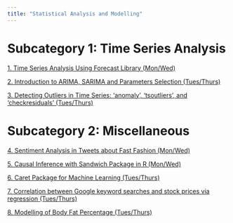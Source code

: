 ```yaml
---
title: "Statistical Analysis and Modelling"
---
```

# Subcategory 1: Time Series Analysis
[1. Time Series Analysis Using Forecast Library (Mon/Wed)](https://youtu.be/iCt8uBjFEjo)

[2. Introduction to ARIMA, SARIMA and Parameters Selection (Tues/Thurs)](https://youtu.be/qxEn68VXSNo)

[3. Detecting Outliers in Time Series: 'anomaly', 'tsoutliers', and 'checkresiduals' (Tues/Thurs)](https://youtu.be/ZYdfLpoBVjU)


# Subcategory 2: Miscellaneous
[4. Sentiment Analysis in Tweets about Fast Fashion (Mon/Wed)](https://youtu.be/xk7L7xJhOyQ)

[5. Causal Inference with Sandwich Package in R (Mon/Wed)](https://youtu.be/r7xCvHttgi0)

[6. Caret Package for Machine Learning (Tues/Thurs)](https://www.youtube.com/watch?v=WDSP9KGcFAA)

[7. Correlation between Google keyword searches and stock prices via regression (Tues/Thurs)](https://youtu.be/J8RPf7fpeio)

[8. Modelling of Body Fat Percentage (Tues/Thurs)](https://youtu.be/UxGtp_KIkL0)


